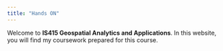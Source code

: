 ```yaml
---
title: "Hands ON"
---
```


Welcome to **IS415 Geospatial Analytics and Applications**. In this website, you will find my coursework prepared for this course.

